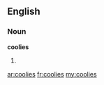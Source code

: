 ==English==

===Noun===
'''coolies'''

# {{plural of|[[coolie]]}}

[[ar:coolies]]
[[fr:coolies]]
[[my:coolies]]